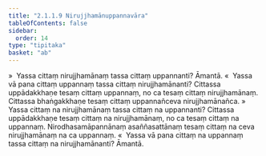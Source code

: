 ```yaml
---
title: "2.1.1.9 Nirujjhamānuppannavāra"
tableOfContents: false
sidebar:
  order: 14
type: "tipitaka"
basket: "ab"
---
```



<DynamicBreadcrumb />

<Division number="77">

<Paragraph number="339">
»  Yassa cittaṃ nirujjhamānaṃ tassa cittaṃ uppannanti? Āmantā.
</Paragraph>

<Paragraph number="340">
«  Yassa vā pana cittaṃ uppannaṃ tassa cittaṃ nirujjhamānanti?
</Paragraph>

<Paragraph number="341">
Cittassa uppādakkhaṇe tesaṃ cittaṃ uppannaṃ, no ca tesaṃ cittaṃ nirujjhamānaṃ. Cittassa bhaṅgakkhaṇe tesaṃ cittaṃ uppannañceva nirujjhamānañca.
</Paragraph>

<Paragraph number="342">
»  Yassa cittaṃ na nirujjhamānaṃ tassa cittaṃ na uppannanti?
</Paragraph>

<Paragraph number="343">
Cittassa uppādakkhaṇe tesaṃ cittaṃ na nirujjhamānaṃ, no ca tesaṃ cittaṃ na uppannaṃ. Nirodhasamāpannānaṃ asaññasattānaṃ tesaṃ cittaṃ na ceva nirujjhamānaṃ na ca uppannaṃ.
</Paragraph>

<Paragraph number="344">
«  Yassa vā pana cittaṃ na uppannaṃ tassa cittaṃ na nirujjhamānanti? Āmantā.
</Paragraph>
</Division>